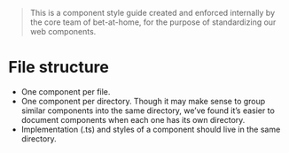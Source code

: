 
<Meta title="Guidelines/Dev Standards" />

> This is a component style guide created and enforced internally by the core team of bet-at-home, for the purpose of standardizing our web components.

# File structure

* One component per file.
* One component per directory. Though it may make sense to group similar components into the same directory, we’ve found it’s easier to document components when each one has its own directory.
* Implementation (.ts) and styles of a component should live in the same directory.
